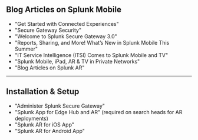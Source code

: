 
## Blog Articles on Splunk Mobile

* <Link to="https://www.splunk.com/en_us/blog/platform/get-started-with-connected-experiences.html" openInNewContext>"Get Started with Connected Experiences"</Link>
* <Link to="https://docs.splunk.com/Documentation/SecureGateway/3.4.251/Admin/Security" openInNewContext>"Secure Gateway Security"</Link>
* <Link to="https://www.splunk.com/en_us/blog/platform/welcome-to-splunk-secure-gateway-3-0.html" openInNewContext>"Welcome to Splunk Secure Gateway 3.0"</Link>
* <Link to="https://www.splunk.com/en_us/blog/platform/reports-sharing-and-more-whats-new-in-splunk-mobile-this-summer.html" openInNewContext>"Reports, Sharing, and More! What’s New in Splunk Mobile This Summer"</Link>
* <Link to="https://www.splunk.com/en_us/blog/it/it-service-intelligence-itsi-comes-to-splunk-mobile-and-tv.html" openInNewContext>"IT Service Intelligence (ITSI) Comes to Splunk Mobile and TV"</Link>
* <Link to="https://www.splunk.com/en_us/blog/platform/splunk-mobile-ipad-ar-and-tv-in-private-networks.html" openInNewContext>"Splunk Mobile, iPad, AR & TV in Private Networks"</Link>
* <Link to="https://www.splunk.com/en_us/blog/tag/splunk-ar.html" openInNewContext>"Blog Articles on Splunk AR"</Link>

---

## Installation & Setup

* <Link to="https://docs.splunk.com/Documentation/SecureGateway/3.4.251/Admin/Requirements" openInNewContext>"Administer Splunk Secure Gateway"</Link>  
* <Link to="https://splunkbase.splunk.com/app/5180" openInNewContext>"Splunk App for Edge Hub and AR"</Link> (required on search heads for AR deployments)  
* <Link to="https://docs.splunk.com/Documentation/AR/5.0.3/UseSplunkARinTheField/Installation" openInNewContext>"Splunk AR for iOS App"</Link>  
* <Link to="https://docs.splunk.com/Documentation/ARAndroid/latest/UseSplunkARinTheField/Installation" openInNewContext>"Splunk AR for Android App"</Link>



